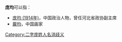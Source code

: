 {{vfd|这两个名字本身并不相同，只是因为[[误植|误植]]而容易混淆，完全可以删除这一消歧义页面并将[[庞均_(1914年)|庞均 (1914年)]]移动至此页面，并在两个页面上添加{{tl|About}}模板以防混淆。|date=2022/05/31}}
'''庞均'''可以指：
* [[庞均_(1914年)|庞均 (1914年)]]，中国政治人物，曾任河北省政协副主席
* [[龎均|龎均]]，中国画家

{{disambig}}

[[Category:二字庞姓人名消歧义|Category:二字庞姓人名消歧义]]